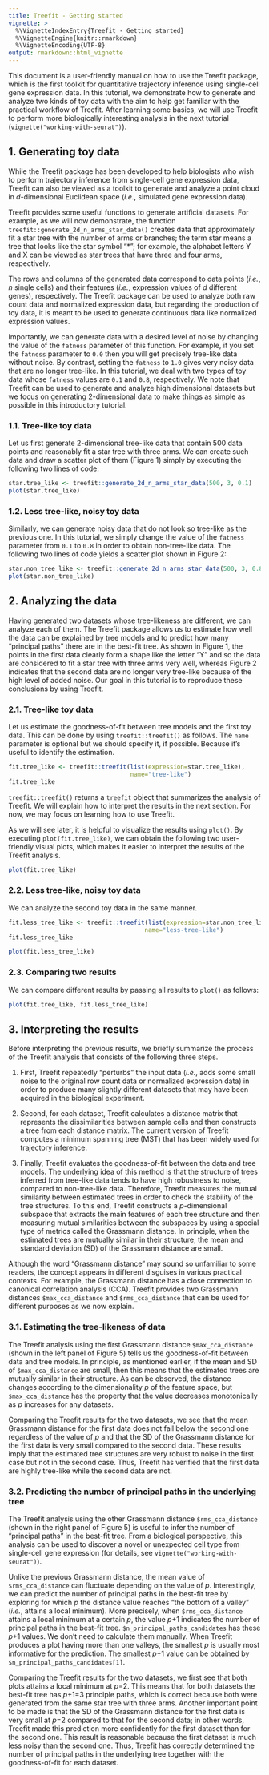 ```yaml
---
title: Treefit - Getting started
vignette: >
  %\VignetteIndexEntry{Treefit - Getting started}
  %\VignetteEngine{knitr::rmarkdown}
  %\VignetteEncoding{UTF-8}
output: rmarkdown::html_vignette
---
```


This document is a user-friendly manual on how to use the Treefit
package, which is the first toolkit for quantitative trajectory
inference using single-cell gene expression data. In this tutorial, we
demonstrate how to generate and analyze two kinds of toy data with the
aim to help get familiar with the practical workflow of Treefit. After
learning some basics, we will use Treefit to perform more biologically
interesting analysis in the next tutorial
(`vignette("working-with-seurat")`).

## 1. Generating toy data

While the Treefit package has been developed to help biologists who
wish to perform trajectory inference from single-cell gene expression
data, Treefit can also be viewed as a toolkit to generate and analyze
a point cloud in <i>d</i>-dimensional Euclidean space (<i>i.e.</i>,
simulated gene expression data).

Treefit provides some useful functions to generate artificial
datasets. For example, as we will now demonstrate, the function
`treefit::generate_2d_n_arms_star_data()` creates data that
approximately fit a star tree with the number of arms or branches; the
term star means a tree that looks like the star symbol "\*"; for
example, the alphabet letters Y and X can be viewed as star trees that
have three and four arms, respectively.

The rows and columns of the generated data correspond to data points
(<i>i.e.</i>, <i>n</i> single cells) and their features (<i>i.e.</i>,
expression values of <i>d</i> different genes), respectively. The
Treefit package can be used to analyze both raw count data and
normalized expression data, but regarding the production of toy data,
it is meant to be used to generate continuous data like normalized
expression values.

Importantly, we can generate data with a desired level of noise by
changing the value of the `fatness` parameter of this function. For
example, if you set the `fatness` parameter to `0.0` then you will get
precisely tree-like data without noise. By contrast, setting the
`fatness` to `1.0` gives very noisy data that are no longer
tree-like. In this tutorial, we deal with two types of toy data whose
`fatness` values are `0.1` and `0.8`, respectively. We note that
Treefit can be used to generate and analyze high dimensional datasets
but we focus on generating 2-dimensional data to make things as simple
as possible in this introductory tutorial.

### 1.1. Tree-like toy data

Let us first generate 2-dimensional tree-like data that contain 500
data points and reasonably fit a star tree with three arms. We can
create such data and draw a scatter plot of them (Figure 1) simply by
executing the following two lines of code:

```r
star.tree_like <- treefit::generate_2d_n_arms_star_data(500, 3, 0.1)
plot(star.tree_like)
```

### 1.2. Less tree-like, noisy toy data

Similarly, we can generate noisy data that do not look so tree-like as
the previous one. In this tutorial, we simply change the value of the
`fatness` parameter from `0.1` to `0.8` in order to obtain
non-tree-like data. The following two lines of code yields a scatter
plot shown in Figure 2:

```r
star.non_tree_like <- treefit::generate_2d_n_arms_star_data(500, 3, 0.8)
plot(star.non_tree_like)
```

## 2. Analyzing the data

Having generated two datasets whose tree-likeness are different, we
can analyze each of them. The Treefit package allows us to estimate
how well the data can be explained by tree models and to predict how
many "principal paths" there are in the best-fit tree. As shown in
Figure 1, the points in the first data clearly form a shape like the
letter "Y" and so the data are considered to fit a star tree with
three arms very well, whereas Figure 2 indicates that the second data
are no longer very tree-like because of the high level of added
noise. Our goal in this tutorial is to reproduce these conclusions by
using Treefit.

### 2.1. Tree-like toy data

Let us estimate the goodness-of-fit between tree models and the first
toy data. This can be done by using `treefit::treefit()` as
follows. The `name` parameter is optional but we should specify
it, if possible. Because it's useful to identify the estimation.

```r
fit.tree_like <- treefit::treefit(list(expression=star.tree_like),
                                  name="tree-like")
fit.tree_like
```

`treefit::treefit()` returns a `treefit` object that summarizes the
analysis of Treefit. We will explain how to interpret the results in
the next section. For now, we may focus on learning how to use
Treefit.

As we will see later, it is helpful to visualize the results using
`plot()`. By executing `plot(fit.tree_like)`, we can obtain the
following two user-friendly visual plots, which makes it easier to
interpret the results of the Treefit analysis.

```r
plot(fit.tree_like)
```

### 2.2. Less tree-like, noisy toy data

We can analyze the second toy data in the same manner.

```r
fit.less_tree_like <- treefit::treefit(list(expression=star.non_tree_like),
                                      name="less-tree-like")
fit.less_tree_like
```

```r
plot(fit.less_tree_like)
```

### 2.3. Comparing two results

We can compare different results by passing all results to `plot()` as
follows:

```r
plot(fit.tree_like, fit.less_tree_like)
```

## 3. Interpreting the results

Before interpreting the previous results, we briefly summarize the
process of the Treefit analysis that consists of the following three
steps.

  1. First, Treefit repeatedly "perturbs" the input data (<i>i.e.</i>,
     adds some small noise to the original row count data or
     normalized expression data) in order to produce many slightly
     different datasets that may have been acquired in the biological
     experiment.

  2. Second, for each dataset, Treefit calculates a distance matrix
     that represents the dissimilarities between sample cells and then
     constructs a tree from each distance matrix. The current version
     of Treefit computes a minimum spanning tree (MST) that has been
     widely used for trajectory inference.

  3. Finally, Treefit evaluates the goodness-of-fit between the data
     and tree models. The underlying idea of this method is that the
     structure of trees inferred from tree-like data tends to have
     high robustness to noise, compared to non-tree-like
     data. Therefore, Treefit measures the mutual similarity between
     estimated trees in order to check the stability of the tree
     structures. To this end, Treefit constructs a
     <i>p</i>-dimensional subspace that extracts the main features of
     each tree structure and then measuring mutual similarities
     between the subspaces by using a special type of metrics called
     the Grassmann distance. In principle, when the estimated trees
     are mutually similar in their structure, the mean and standard
     deviation (SD) of the Grassmann distance are small.

Although the word "Grassmann distance" may sound so unfamiliar to some
readers, the concept appears in different disguises in various
practical contexts. For example, the Grassmann distance has a close
connection to canonical correlation analysis (CCA). Treefit provides
two Grassmann distances `$max_cca_distance` and `$rms_cca_distance`
that can be used for different purposes as we now explain.

### 3.1. Estimating the tree-likeness of data

The Treefit analysis using the first Grassmann distance
`$max_cca_distance` (shown in the left panel of Figure 5) tells us the
goodness-of-fit between data and tree models. In principle, as
mentioned earlier, if the mean and SD of `$max_cca_distance` are
small, then this means that the estimated trees are mutually similar
in their structure. As can be observed, the distance changes according
to the dimensionality <i>p</i> of the feature space, but
`$max_cca_distance` has the property that the value decreases
monotonically as <i>p</i> increases for any datasets.

Comparing the Treefit results for the two datasets, we see that the
mean Grassmann distance for the first data does not fall below the
second one regardless of the value of <i>p</i> and that the SD of the
Grassmann distance for the first data is very small compared to the
second data. These results imply that the estimated tree structures
are very robust to noise in the first case but not in the second
case. Thus, Treefit has verified that the first data are highly
tree-like while the second data are not.

### 3.2. Predicting the number of principal paths in the underlying tree

The Treefit analysis using the other Grassmann distance
`$rms_cca_distance` (shown in the right panel of Figure 5) is useful to
infer the number of "principal paths" in the best-fit tree. From a
biological perspective, this analysis can be used to discover a novel
or unexpected cell type from single-cell gene expression (for details,
see `vignette("working-with-seurat")`).

Unlike the previous Grassmann distance, the mean value of
`$rms_cca_distance` can fluctuate depending on the value of
<i>p</i>. Interestingly, we can predict the number of principal paths
in the best-fit tree by exploring for which <i>p</i> the distance
value reaches "the bottom of a valley" (<i>i.e.</i>, attains a local
minimum). More precisely, when `$rms_cca_distance` attains a local
minimum at a certain <i>p</i>, the value <i>p</i>+1 indicates the
number of principal paths in the best-fit
tree. `$n_principal_paths_candidates` has these <i>p</i>+1 values. We
don't need to calculate them manually. When Treefit produces a plot
having more than one valleys, the smallest <i>p</i> is usually most
informative for the prediction. The smallest <i>p</i>+1 value can be
obtained by `$n_principal_paths_candidates[1]`.

Comparing the Treefit results for the two datasets, we first see that
both plots attains a local minimum at <i>p</i>=2. This means that for
both datasets the best-fit tree has <i>p</i>+1=3 principle paths,
which is correct because both were generated from the same star tree
with three arms. Another important point to be made is that the SD of
the Grassmann distance for the first data is very small at <i>p</i>=2
compared to that for the second data; in other words, Treefit made
this prediction more confidently for the first dataset than for the
second one. This result is reasonable because the first dataset is
much less noisy than the second one. Thus, Treefit has correctly
determined the number of principal paths in the underlying tree
together with the goodness-of-fit for each dataset.
